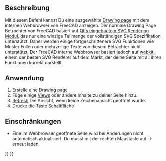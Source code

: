 <languages/>
{{docnav/de
|[[Drawing_Clip|Clip]]
|[[Drawing_Orthoviews|Ortho Views]]
|[[Drawing_Workbench|Drawing Workbench]]
|IconL=Drawing_Clip.png
|IconC=Workbench_Drawing.svg
|IconR=Drawing_Orthoviews.png
}}

{{GuiCommand/de
|Name=Drawing Openbrowser
|Name/de=Zeichen Openbrowser
|Workbenches=[[Drawing Workbench/de|Zeichnung]], Complete
|MenuLocation=Drawing → Open Browser
|Shortcut=none
}}

== Beschreibung ==

Mit diesem Befehl kannst Du eine ausgewählte [[Drawing Landscape A3|Drawing page]]  mit dem internen Webbrowser von FreeCAD anzeigen. Der normale Drawing Page Betrachter von FreeCAD basiert auf [http://qt-project.org/doc/qt-5.0/qtsvg/svgrendering.html Qt's eingebautem SVG Rendering Modul], das nur eine winzige Teilmenge der vollständigen SVG Spezifikation unterstützt. Daher werden einige fortgeschrittenere SVG Funktionen wie Muster Füllen oder mehrzeilige Texte von diesem Betrachter nicht unterstützt. Der FreeCAD interne Webbrowser basiert jedoch auf [http://en.wikipedia.org/wiki/WebKit webkit], einem der besten SVG Renderer auf dem Markt, der deine Seite mit all ihren Funktionen korrekt darstellt.

== Anwendung ==

# Erstelle eine [[Drawing Landscape A3|Drawing page]]
# Füge einige [[Drawing View|Views]] oder andere Inhalte zu deiner Seite hinzu.
# [[Std_Refresh|Refresh]] Die Ansicht, wenn keine Zeichenansicht geöffnet wurde.
# Drücke die Taste {{KEY|[[Image:Drawing Openbrowser.png|16px]] [[Drawing Openbrowser]]}} Schaltfläche

==Einschränkungen==

* Eine im Webbrowser geöffnete Seite wird bei Änderungen nicht automatisch aktualisiert. Du musst mit der rechten Maustaste auf → erneut laden.

{{docnav/de
|[[Drawing_Clip|Clip]]
|[[Drawing_Orthoviews/de|Drawing OrthoViews]]
|[[Drawing_Workbench|Drawing Workbench]]
|IconL=Drawing_Clip.png
|IconC=Workbench_Drawing.svg
|IconR=Drawing_Orthoviews.png
}}

{{Drawing Tools navi{{#translation:}}}}
{{Userdocnavi{{#translation:}}}}